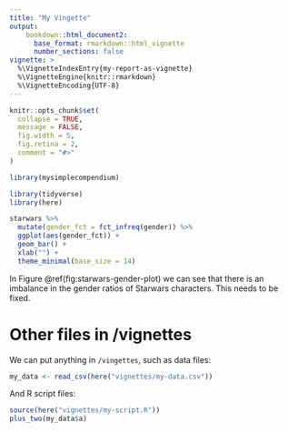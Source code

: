 ```yaml
---
title: "My Vingette"
output:
    bookdown::html_document2:
      base_format: rmarkdown::html_vignette
      number_sections: false
vignette: >
  %\VignetteIndexEntry{my-report-as-vignette}
  %\VignetteEngine{knitr::rmarkdown}
  %\VignetteEncoding{UTF-8}
---
```


```r
knitr::opts_chunk$set(
  collapse = TRUE,
  message = FALSE,
  fig.width = 5,
  fig.retina = 2,
  comment = "#>"
)
```

```r
library(mysimplecompendium)
```

```r
library(tidyverse)
library(here)

starwars %>% 
  mutate(gender_fct = fct_infreq(gender)) %>% 
  ggplot(aes(gender_fct)) +
  geom_bar() +
  xlab("") +
  theme_minimal(base_size = 14)
```

In Figure \@ref(fig:starwars-gender-plot) we can see that there is an imbalance in the gender ratios of Starwars characters. This needs to be fixed. 

# Other files in /vignettes

We can put anything in `/vingettes`, such as data files:

```r
my_data <- read_csv(here("vignettes/my-data.csv"))
```

And R script files:

```r
source(here("vignettes/my-script.R"))
plus_two(my_data$a)
```
